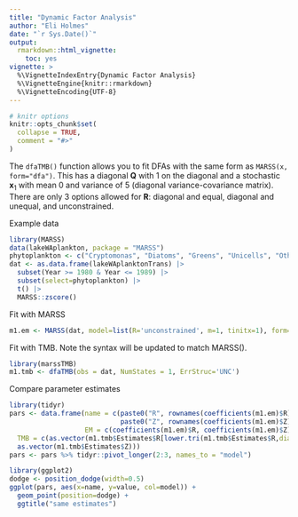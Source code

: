 ```yaml
---
title: "Dynamic Factor Analysis"
author: "Eli Holmes"
date: "`r Sys.Date()`"
output: 
  rmarkdown::html_vignette:
    toc: yes
vignette: >
  %\VignetteIndexEntry{Dynamic Factor Analysis}
  %\VignetteEngine{knitr::rmarkdown}
  %\VignetteEncoding{UTF-8}
---
```


\newcommand{\QQ}{\bm{Q}}
\newcommand{\RR}{\bm{R}}
\newcommand{\xx}{\bm{x}}

```r
# knitr options
knitr::opts_chunk$set(
  collapse = TRUE,
  comment = "#>"
)
```

The `dfaTMB()` function allows you to fit DFAs with the same form as `MARSS(x, form="dfa")`. This has a diagonal $\QQ$ with 1 on the diagonal and a stochastic $\xx_1$ with mean 0 and variance of 5 (diagonal variance-covariance matrix). There are only 3 options allowed for $\RR$:
diagonal and equal, diagonal and unequal, and unconstrained.

Example data

```r
library(MARSS)
data(lakeWAplankton, package = "MARSS")
phytoplankton <- c("Cryptomonas", "Diatoms", "Greens", "Unicells", "Other.algae")
dat <- as.data.frame(lakeWAplanktonTrans) |>
  subset(Year >= 1980 & Year <= 1989) |>
  subset(select=phytoplankton) |>
  t() |>
  MARSS::zscore()
```

Fit with MARSS
```r
m1.em <- MARSS(dat, model=list(R='unconstrained', m=1, tinitx=1), form='dfa', z.score=FALSE, silent = TRUE)
```

Fit with TMB. Note the syntax will be updated to match MARSS().
```r
library(marssTMB)
m1.tmb <- dfaTMB(obs = dat, NumStates = 1, ErrStruc='UNC')
```

Compare parameter estimates
```r
library(tidyr)
pars <- data.frame(name = c(paste0("R", rownames(coefficients(m1.em)$R)),
                            paste0("Z", rownames(coefficients(m1.em)$Z))),
                   EM = c(coefficients(m1.em)$R, coefficients(m1.em)$Z),
  TMB = c(as.vector(m1.tmb$Estimates$R[lower.tri(m1.tmb$Estimates$R,diag=TRUE)]),
  as.vector(m1.tmb$Estimates$Z)))
pars <- pars %>% tidyr::pivot_longer(2:3, names_to = "model")
```

```r
library(ggplot2)
dodge <- position_dodge(width=0.5)
ggplot(pars, aes(x=name, y=value, col=model)) +
  geom_point(position=dodge) +
  ggtitle("same estimates")
```